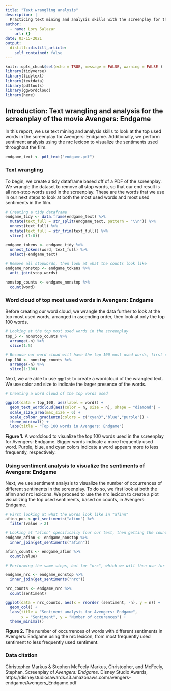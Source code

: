 ```yaml
---
title: "Text wrangling analysis"
description: |
  Practicing text mining and analysis skills with the screenplay for the film Avengers: Endgame.
author:
  - name: Lory Salazar
    url: {}
date: 03-15-2021
output:
  distill::distill_article:
    self_contained: false
---
```


```r
knitr::opts_chunk$set(echo = TRUE, message = FALSE, warning = FALSE )
library(tidyverse)
library(tidytext)
library(textdata)
library(pdftools)
library(ggwordcloud)
library(here)
```

## Introduction: Text wrangling and analysis for the screenplay of the movie Avengers: Endgame

In this report, we use text mining and analysis skills to look at the top used words in the screenplay for Avengers: Endgame. Additionally, we perform sentiment analysis using the nrc lexicon to visualize the sentiments used throughout the film.

```r
endgame_text <- pdf_text("endgame.pdf")
```

### Text wrangling

To begin, we create a tidy dataframe based off of a PDF of the screenplay. We wrangle the dataset to remove all stop words, so that our end result is all non-stop words used in the screenplay. These are the words that we use in our next steps to look at both the most used words and most used sentiments in the film.

```r
# Creating a tidy dataframe
endgame_tidy <- data.frame(endgame_text) %>% 
  mutate(text_full = str_split(endgame_text, pattern = "\\n")) %>% 
  unnest(text_full) %>% 
  mutate(text_full = str_trim(text_full)) %>% 
  slice(-(1:8))

endgame_tokens <- endgame_tidy %>% 
  unnest_tokens(word, text_full) %>% 
  select(-endgame_text)

# Remove all stopwords, then look at what the counts look like
endgame_nonstop <- endgame_tokens %>% 
  anti_join(stop_words)

nonstop_counts <- endgame_nonstop %>% 
  count(word)
```

### Word cloud of top most used words in Avengers: Endgame

Before creating our word cloud, we wrangle the data further to look at the top most used words, arranged in ascending order, then look at only the top 100 words. 

```r
# Looking at the top most used words in the screenplay
top_5 <- nonstop_counts %>% 
  arrange(-n) %>% 
  slice(1:5)

# Because our word cloud will have the top 100 most used words, first create a subset of the top 100 words
top_100 <- nonstop_counts %>% 
  arrange(-n) %>% 
  slice(1:100)

```

Next, we are able to use `ggplot` to create a wordcloud of the wrangled text. We use color and size to indicate the larger presence of the words.

```r
# Creating a word cloud of the top words used 

ggplot(data = top_100, aes(label = word)) +
  geom_text_wordcloud(aes(color = n, size = n), shape = "diamond") +
  scale_size_area(max_size = 6) +
  scale_colour_gradientn(colors = c("cyan3","blue","purple")) +
  theme_minimal() +
  labs(title = "Top 100 words in Avengers: Endgame")

```

**Figure 1.** A wordcloud to visualize the top 100 words used in the screenplay for Avengers: Endgame. Bigger words indicate a more frequently used word. Purple, blue, and cyan colors indicate a word appears more to less frequently, respectively.

### Using sentiment analysis to visualize the sentiments of Avengers: Endgame
Next, we use sentiment analysis to visualize the number of occurrences of different sentiments in the screenplay. To do so, we first look at both the afinn and nrc lexicons. We proceed to use the nrc lexicon to create a plot visualizing the top used sentiments, based on counts, in Avengers: Endgame.

```r
# First looking at what the words look like in "afinn"
afinn_pos <-get_sentiments("afinn") %>% 
  filter(value > 2)

# Looking at "afinn" specifically four our text, then getting the counts
endgame_afinn <- endgame_nonstop %>% 
  inner_join(get_sentiments("afinn"))

afinn_counts <- endgame_afinn %>% 
  count(value)

# Performing the same steps, but for "nrc", which we will then use for our plot.

endgame_nrc <- endgame_nonstop %>% 
  inner_join(get_sentiments("nrc"))

nrc_counts <- endgame_nrc %>% 
  count(sentiment)

ggplot(data = nrc_counts, aes(x = reorder (sentiment, -n), y = n)) +
  geom_col() +
  labs(title = "Sentiment analysis for Avengers: Endgame",
       x = "Sentiment", y = "Number of occurences") +
  theme_minimal()

```

**Figure 2.** The number of occurrences of words with different sentiments in Avengers: Endgame using the nrc lexicon, from most frequently used sentiment to less frequently used sentiment.

### Data citation
Christopher Markus & Stephen McFeely
Markus, Christopher, and McFeely, Stephan. Screenplay of *Avengers: Endgame*. Disney Studio Awards, https://disneystudiosawards.s3.amazonaws.com/avengers-endgame/Avengers_Endgame.pdf